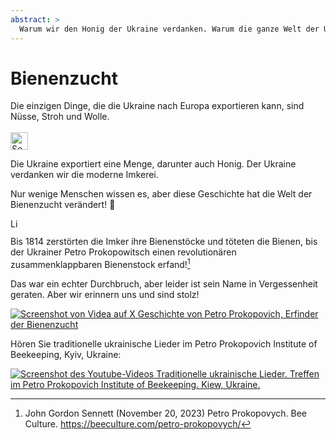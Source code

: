 ```yaml
---
abstract: > 
  Warum wir den Honig der Ukraine verdanken. Warum die ganze Welt der Ukraine den Honig verdankt: Petro Prokopovych.
---
```


# Bienenzucht {#sec-culture-bees}

::: {.callout-caution title="Mythos"}
Die einzigen Dinge, die die Ukraine nach Europa exportieren kann, sind Nüsse, Stroh und Wolle.
[<br></br>![Search for topic in EUvsDisinfo](../all_common_img/EUvsDisinfo_400x240.jpg){height=2em}](https://euvsdisinfo.eu/report/the-only-things-that-ukraine-can-export-to-europe-are/)
:::

::: {.callout-tip title="Wahrheit"}
Die Ukraine exportiert eine Menge, darunter auch Honig. Der Ukraine verdanken wir die moderne Imkerei.
:::


Nur wenige Menschen wissen es, aber diese Geschichte hat die Welt der Bienenzucht verändert! 🐝

[![Link zu Petro Prokopovych auf Wikipedia](../all_common_img/Wikipedia.png){height=1em}](https://de.wikipedia.org/wiki/Petro_Prokopowytsch)

Bis 1814 zerstörten die Imker ihre Bienenstöcke und töteten die Bienen, bis der Ukrainer Petro Prokopowitsch einen revolutionären zusammenklappbaren Bienenstock erfand![^culture-ukraine-1] 

Das war ein echter Durchbruch, aber leider ist sein Name in Vergessenheit geraten. Aber wir erinnern uns und sind stolz!

[![Screenshot von Videa auf X](PetroProkopovych.jpg)
Geschichte von Petro Prokopovich, Erfinder der Bienenzucht](https://x.com/i/status/1924525342728896624/)

Hören Sie traditionelle ukrainische Lieder im Petro Prokopovich Institute of Beekeeping, Kyiv, Ukraine:

[![Screenshot des Youtube-Videos](PetroProkopovychFolksongs.jpg)
Traditionelle ukrainische Lieder. Treffen im Petro Prokopovich Institute of Beekeeping. Kiew, Ukraine. ](https://youtu.be/8FYs4eVi64M?t=9)



[^culture-ukraine-1]: John Gordon Sennett (November 20, 2023) Petro Prokopovych. Bee Culture.  [https://beeculture.com/petro-prokopovych/](https://beeculture.com/petro-prokopovych/)

